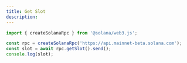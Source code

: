 ```yaml
---
title: Get Slot
description: 
---
```


```js
import { createSolanaRpc } from '@solana/web3.js';

const rpc = createSolanaRpc('https://api.mainnet-beta.solana.com');
const slot = await rpc.getSlot().send();
console.log(slot);
```
